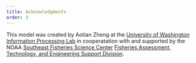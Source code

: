 ```yaml
---
title: Acknowledgments
order: 3
---
```


This model was created by Aotian Zheng at the [University of Washington](https://www.washington.edu/) [Information Processing Lab](https://ipl-uw.github.io/) in cooperatation with and supported by the NOAA [Southeast Fisheries Science Center](https://www.fisheries.noaa.gov/about/southeast-fisheries-science-center) [Fisheries Assessment, Technology, and Engineering Support Division](https://www.fisheries.noaa.gov/about/fisheries-assessment-technology-engineering-support).